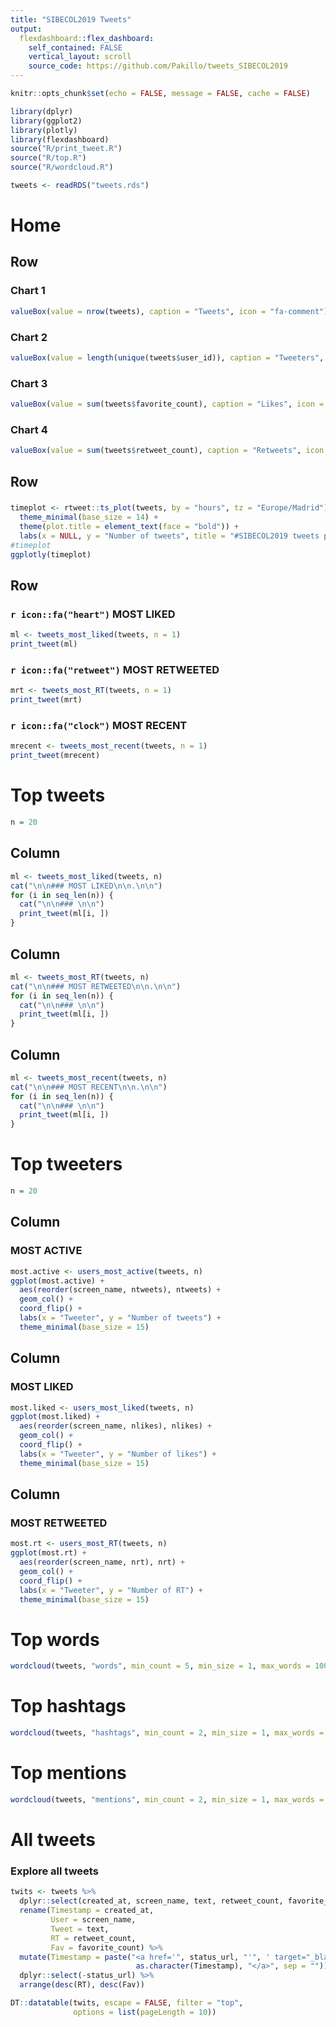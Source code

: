 ```yaml
---
title: "SIBECOL2019 Tweets"
output:
  flexdashboard::flex_dashboard:
    self_contained: FALSE
    vertical_layout: scroll
    source_code: https://github.com/Pakillo/tweets_SIBECOL2019
---
```


```r
knitr::opts_chunk$set(echo = FALSE, message = FALSE, cache = FALSE)
```

```r
library(dplyr)
library(ggplot2)
library(plotly)
library(flexdashboard)
source("R/print_tweet.R")
source("R/top.R")
source("R/wordcloud.R")
```

```r
tweets <- readRDS("tweets.rds")
```

Home {data-orientation=rows}
=============================



Row
-----------------------

### Chart 1

```r
valueBox(value = nrow(tweets), caption = "Tweets", icon = "fa-comment")
```


### Chart 2

```r
valueBox(value = length(unique(tweets$user_id)), caption = "Tweeters", icon = "fa-user")
```


### Chart 3

```r
valueBox(value = sum(tweets$favorite_count), caption = "Likes", icon = "fa-heart")
```


### Chart 4

```r
valueBox(value = sum(tweets$retweet_count), caption = "Retweets", icon = "fa-retweet")
```



Row
-----------------------------

### 

```r
timeplot <- rtweet::ts_plot(tweets, by = "hours", tz = "Europe/Madrid") +
  theme_minimal(base_size = 14) +
  theme(plot.title = element_text(face = "bold")) +
  labs(x = NULL, y = "Number of tweets", title = "#SIBECOL2019 tweets per hour")
#timeplot
ggplotly(timeplot)
```


Row
-----------------------------

### `r icon::fa("heart")` MOST LIKED 

```r
ml <- tweets_most_liked(tweets, n = 1)
print_tweet(ml)
```

### `r icon::fa("retweet")` MOST RETWEETED

```r
mrt <- tweets_most_RT(tweets, n = 1)
print_tweet(mrt)
```


### `r icon::fa("clock")` MOST RECENT

```r
mrecent <- tweets_most_recent(tweets, n = 1)
print_tweet(mrecent)
```






Top tweets
================================

```r
n = 20
```


Column
----------------


```r
ml <- tweets_most_liked(tweets, n)
cat("\n\n### MOST LIKED\n\n.\n\n")
for (i in seq_len(n)) {
  cat("\n\n### \n\n")
  print_tweet(ml[i, ])
}
```



Column
----------------


```r
ml <- tweets_most_RT(tweets, n)
cat("\n\n### MOST RETWEETED\n\n.\n\n")
for (i in seq_len(n)) {
  cat("\n\n### \n\n")
  print_tweet(ml[i, ])
}
```



Column
----------------


```r
ml <- tweets_most_recent(tweets, n)
cat("\n\n### MOST RECENT\n\n.\n\n")
for (i in seq_len(n)) {
  cat("\n\n### \n\n")
  print_tweet(ml[i, ])
}
```




Top tweeters
=====================

```r
n = 20
```


Column
---------------

### MOST ACTIVE

```r
most.active <- users_most_active(tweets, n)
ggplot(most.active) + 
  aes(reorder(screen_name, ntweets), ntweets) +
  geom_col() +
  coord_flip() +
  labs(x = "Tweeter", y = "Number of tweets") +
  theme_minimal(base_size = 15)
```

Column
-------------------

### MOST LIKED

```r
most.liked <- users_most_liked(tweets, n)
ggplot(most.liked) + 
  aes(reorder(screen_name, nlikes), nlikes) +
  geom_col() +
  coord_flip() +
  labs(x = "Tweeter", y = "Number of likes") +
  theme_minimal(base_size = 15)
```


Column
--------------


### MOST RETWEETED

```r
most.rt <- users_most_RT(tweets, n)
ggplot(most.rt) + 
  aes(reorder(screen_name, nrt), nrt) +
  geom_col() +
  coord_flip() +
  labs(x = "Tweeter", y = "Number of RT") +
  theme_minimal(base_size = 15)
```


Top words
=======================

```r
wordcloud(tweets, "words", min_count = 5, min_size = 1, max_words = 100)
```


Top hashtags
====================

```r
wordcloud(tweets, "hashtags", min_count = 2, min_size = 1, max_words = 100)
```


Top mentions
====================

```r
wordcloud(tweets, "mentions", min_count = 2, min_size = 1, max_words = 100)
```



All tweets
=====================

### Explore all tweets



```r

twits <- tweets %>%
  dplyr::select(created_at, screen_name, text, retweet_count, favorite_count, status_url) %>%
  rename(Timestamp = created_at, 
         User = screen_name, 
         Tweet = text, 
         RT = retweet_count, 
         Fav = favorite_count) %>%
  mutate(Timestamp = paste("<a href='", status_url, "'", ' target="_blank">', 
                            as.character(Timestamp), "</a>", sep = "")) %>%
  dplyr::select(-status_url) %>%
  arrange(desc(RT), desc(Fav))
```




```r
DT::datatable(twits, escape = FALSE, filter = "top",
              options = list(pageLength = 10))
```





